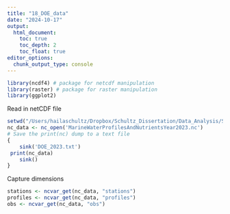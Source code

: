 ```yaml
---
title: "18_DOE_data"
date: "2024-10-17"
output:
  html_document:
    toc: true
    toc_depth: 2
    toc_float: true
editor_options: 
  chunk_output_type: console
---
```

```r
library(ncdf4) # package for netcdf manipulation
library(raster) # package for raster manipulation
library(ggplot2)
```

Read in netCDF file
```r
setwd("/Users/hailaschultz/Dropbox/Schultz_Dissertation/Data_Analysis/Schultz_dissertation-2/data/DOE_data")
nc_data <- nc_open('MarineWaterProfilesAndNutrientsYear2023.nc')
# Save the print(nc) dump to a text file
{
    sink('DOE_2023.txt')
 print(nc_data)
    sink()
}
```
Capture dimensions
```r
stations <- ncvar_get(nc_data, "stations")
profiles <- ncvar_get(nc_data, "profiles")
obs <- ncvar_get(nc_data, "obs")
```

